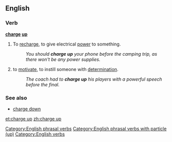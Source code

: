 ==English==

===Verb===
'''[[charge]] [[up]]'''

# {{context|transitive}} To [[recharge]], to give electrical [[power]] to something.
#: ''You should '''charge up''' your phone before the camping trip, as there won't be any power supplies.''
# {{context|idiomatic}} to [[motivate]], to instill someone with [[determination]].
#: ''The coach had to '''charge up''' his players with a powerful speech before the final.''

===See also===
* [[charge down]]

[[Category:English phrasal verbs]]
[[Category:English phrasal verbs with particle (up)]]
[[Category:English verbs]]

[[et:charge up]]
[[zh:charge up]]
